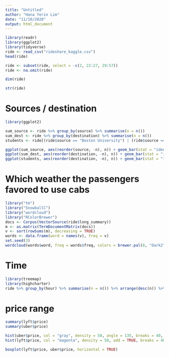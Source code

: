 ---
title: "Untitled"
author: "Hana Yerin Lim"
date: "11/10/2020"
output: html_document
---
```{r}
library(readr)
library(ggplot2)
library(tidyverse)
ride <- read_csv("rideshare_kaggle.csv")
head(ride)
```

```{r}
ride <- subset(ride, select = -c(2, 22:27, 29:57))
ride <- na.omit(ride)
```

```{r}
dim(ride)
```

```{r}
str(ride)
```

# Sources / destination 
```{r}
library(ggplot2)

sum_source <- ride %>% group_by(source) %>% summarise(n = n())
sum_dest <- ride %>% group_by(destination) %>% summarise(n = n())
students <- ride[(ride$source == "Boston University") | (ride$source == "Northeastern University"),] %>% group_by(destination) %>% summarise(n = n())

ggplot(sum_source, aes(reorder(source, -n), n)) + geom_bar(stat = "identity") + geom_text(aes(label=n), vjust=0) + geom_text(aes(label=source), position = position_dodge(width = 1), vjust=5, colour = "pink", size = 3) + ggtitle("Most frequent sources in total")
ggplot(sum_dest, aes(reorder(destination, -n), n)) + geom_bar(stat = "identity") + geom_text(aes(label=n), vjust=0) + geom_text(aes(label=destination), vjust=5, colour = "pink", size = 3) + ggtitle("Most frequent destinations in total")
ggplot(students, aes(reorder(destination, -n), n)) + geom_bar(stat = "identity") + geom_text(aes(label=n), vjust=0) + geom_text(aes(label=destination), vjust=5, colour = "pink", size = 3) + ggtitle("Most frequent destinations for University students")
```

# Which weather the passengers favored to use cabs 
```{r}
library("tm")
library("SnowballC")
library("wordcloud")
library("RColorBrewer")
docs <- Corpus(VectorSource(ride$long_summary))
m <- as.matrix(TermDocumentMatrix(docs))
v <- sort(rowSums(m), decreasing = TRUE)
words <- data.frame(word = names(v), freq = v)
set.seed(3)
wordcloud(words$word, freq = words$freq, colors = brewer.pal(8, "Dark2"))
```

# Time 
```{r}
library(treemap)
library(highcharter)
ride %>% group_by(hour) %>% summarise(n = n()) %>% arrange(desc(n)) %>% hchart(type = "treemap", hcaes(name = hour, x = hour, value = n, color = n))
```

# price range
```{r}
summary(lyft$price)
summary(uber$price)

hist(uber$price, col = "gray", density = 50, angle = 135, breaks = 40, xlim = c(0,80), main = "Histogram of Uber & Lyft price")
hist(lyft$price, col = "magenta", density = 50, add = TRUE, breaks = 40)

boxplot(lyft$price, uber$price, horizontal = TRUE)
```
